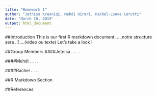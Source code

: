 ```yaml
---
title: "Homework 1"
author: "Jetnisa Krasniqi, Mehdi Hirari, Rachel-Louve Cerutti"
date: "March 10, 2019"
output: html_document
---
```

##Introduction
This is our first R markdown document.  ....notre structure sera ..?....(video ou texte)
Let's take a look ! 



##Group Members 
####Jetnisa
.
.
.
.

####Mehdi
.
.
.
.

####Rachel
.
.
.
.

##R Markdown Section 

##References

